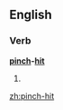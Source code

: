 ==English==

===Verb===
'''[[pinch]]-[[hit]]'''

# {{alternative spelling of|[[pinch hit]]}}

[[zh:pinch-hit]]